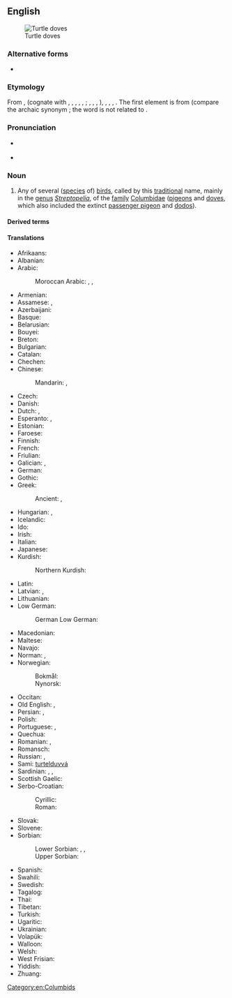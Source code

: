 {{also|turtledove|turtle-dove}}
==English==
{{wikipedia}}
{{wikispecies|Streptopelia}}
[[File:European Turtle Dove (Streptopelia turtur).jpg|thumb|Turtle doves]]

===Alternative forms===
* {{alter|en|turtle-dove|turtledove}}

===Etymology===
From {{inh|en|enm|turtildove}}, {{m|enm|turteldoufe}} (cognate with {{cog|goh|turtultūba}}, {{m|goh|turtulatūba}}, {{m|goh|turtiltūba}}, {{cog|gmh|turteltūbe}}, {{m|gmh|türteltūbe}}, {{cog|de|Turteltaube}}; {{cog|nds-de|Turtelduuv}}, {{cog|nl|tortelduif}}, {{cog|fo|turtildúgva}}, {{cog|is|turtildúfa}}), {{cog|da|turteldue}}, {{cog|nb|turteldue}}, {{cog|nn|turteldue}}, {{cog|sv|turturduva}}. The first element is from {{der|en|la|turtur|t=turtledove}} (compare the archaic synonym {{m|en|turtle#Etymology 2|turtle²}}; the word is not related to {{m|en|turtle#Etymology 1|turtle¹|t=reptile with a shell}}.

===Pronunciation===
* {{a|UK}} {{IPA|en|/ˈtɜːtəldʌv/}}
* {{a|US}} {{IPA|en|/ˈtɝtəldʌv/}}

===Noun===
{{en-noun}}

# Any of several ([[species]] of) [[bird]]s, called by this [[traditional]] name, mainly in the [[genus]] ''[[Streptopelia]]'', of the [[family]] [[Columbidae]] ([[pigeon]]s and [[dove]]s, which also included the extinct [[passenger pigeon]] and [[dodo]]s).

====Derived terms====
{{der3|en
|Adamawa turtle dove
|Australian turtle dove
|Cape turtle dove
|dusky turtle dove
|Eurasian turtle dove
|European turtle dove
|laughing turtle dove
|Malagasy turtle dove
|Oriental turtle dove
|red turtle dove
|rufous turtle dove
|spotted turtle dove
}}

====Translations====
{{trans-top|bird in the genus ''Streptopelia''}}
* Afrikaans: {{t|af|tortelduif}}
* Albanian: {{t|sq|turtulli}}
* Arabic: {{t|ar|تُرْغُلَّة|f}}
*: Moroccan Arabic: {{t|ary|ڭْريڭر|m|tr=grigər}}, {{t|ary|ڭْريڭْرة|tr=grigra}} {{qualifier|female}}, {{t|ary|دْكر لْله|m|tr=dkər lləh}} {{qualifier|meaning "call God", from its song}}
* Armenian: {{t+|hy|տատրակ}}
* Assamese: {{t|as|কুপতি}}, {{t|as|কপৌ}}
* Azerbaijani: {{t|az|qumru}}
* Basque: {{t|eu|usapal}}
* Belarusian: {{t|be|турка́ўка|f}}
* Bouyei: {{t|pcc|rograul}}
* Breton: {{t|br|turzhunell voutin}}
* Bulgarian: {{t|bg|гургули́ца|f}}
* Catalan: {{t+|ca|tórtora|f}}
* Chechen: {{t|ce|къор-кхокха}}
* Chinese:
*: Mandarin: {{t+|cmn|斑鳩|tr=ōubānjiū}}, {{t+|cmn|斑鸠|tr=bānjiū}}
* Czech: {{t+|cs|hrdlička|f}}
* Danish: {{t+|da|turteldue|c}}
* Dutch: {{t+|nl|tortelduif|f|m}}, {{t+|nl|tortel|f|m}}
* Esperanto: {{t+|eo|turto}}, {{t|eo|turtino}} {{q|female}}
* Estonian: {{t|et|turteltuvi}}
* Faroese: {{t|fo|turtildúgva|f}}
* Finnish: {{t+|fi|turturikyyhky}}
* French: {{t+|fr|tourterelle|f}}
* Friulian: {{t|fur|tortorele|f}}
* Galician: {{t+|gl|rula común|f}}, {{t|gl|rula|f}}
* German: {{t+|de|Turteltaube|f}}
* Gothic: {{t|got|𐌷𐍂𐌰𐌹𐍅𐌰𐌳𐌿𐌱𐍉|f}}
* Greek: {{t|el|τριγόνι|n}}
*: Ancient: {{t|grc|τρυγών|f}}, {{t|grc|τρυγόνιον|n}} {{q|diminutive}}
* Hungarian: {{t|hu|vadgerle}}, {{t+|hu|gerle}}
* Icelandic: {{t+|is|turtildúfa|f}}
* Ido: {{t+|io|turturo}}
* Irish: {{t|ga|fearán|m}}
* Italian: {{t+|it|tortora|f}}
* Japanese: {{t|ja|コキジバト|tr=kokijibato}}
* Kurdish:
*: Northern Kurdish: {{t+|kmr|qumrî|f}}
* Latin: {{t|la|turtur|m|f}}
* Latvian: {{t|lv|parastā ūbele}}, {{t|lv|ūbele}}
* Lithuanian: {{t+|lt|purplelis|m}}
* Low German:
*: German Low German: {{t|nds|Turtelduuv|f}}
{{trans-mid}}
* Macedonian: {{t|mk|грлица|f}}
* Maltese: {{t|mt|gamiema}}
* Navajo: {{t|nv|hasbídí}}
* Norman: {{t|nrf|d'mié-pigeon|m}} {{q|Jersey}}, {{t|nrf|p'tit pigeon d'France|m}} {{q|Jersey}}
* Norwegian:
*: Bokmål: {{t|nb|turteldue|m|f}}
*: Nynorsk: {{t|nb|turteldue|f}}
* Occitan: {{t|oc|tortora|f}}
* Old English: {{t|ang|turtle|f}}, {{t|ang|turtla|m}} {{q|male}}
* Persian: {{t+|fa|یمام|tr=yamām}}, {{t+|fa|قمری|tr=qomrī}}
* Polish: {{t+|pl|turkawka|f}}
* Portuguese: {{t+|pt|rola|f}}, {{t|pt|rôla|f}} {{q|obsolete spelling}}
* Quechua: {{t+|qu|urpi}}
* Romanian: {{t+|ro|turturică|f}}, {{t+|ro|turturea|f}}
* Romansch: {{t|rm|turturella|f}}
* Russian: {{t+|ru|го́рлица|f}}, {{t+|ru|го́рлинка|f}}
* Sami: [[turtelduvvá]]
* Sardinian: {{t|sc|trùtture}}, {{t|sc|trùtturi}}, {{t|sc|truvamassaju}}
* Scottish Gaelic: {{t|gd|calman-tùchan|m}}
* Serbo-Croatian:
*: Cyrillic: {{t|sh|грлица|f}}
*: Roman: {{t+|sh|grlica|f}}
* Slovak: {{t+|sk|hrdlička|f}}
* Slovene: {{t+|sl|grlica|f}}
* Sorbian:
*: Lower Sorbian: {{t|dsb|marijank|m}}, {{t|dsb|marjank|m}}, {{t|dsb|tujawka|f}}
*: Upper Sorbian: {{t|hsb|tujawka|f}}
* Spanish: {{t+|es|tórtola|f}}
* Swahili: {{t+|sw|hua}}
* Swedish: {{t+|sv|turturduva|c}}
* Tagalog: {{t|tl|lapati}}
* Thai: {{t-needed|th}}
* Tibetan: {{t-needed|bo}}
* Turkish: {{t+|tr|üveyik}}
* Ugaritic: {{t|uga|𐎚𐎗}}
* Ukrainian: {{t|uk|го́рлиця|f}}
* Volapük: {{t+|vo|turturapijun}}
* Walloon: {{t+|wa|toûtrale|f}}
* Welsh: {{t|cy|turtur|f}}
* West Frisian: {{t|fy|toarteldo|c}}
* Yiddish: {{t|yi|טערקלטויב|f}}
* Zhuang: {{t|za|roegraeu}}
{{trans-bottom}}

[[Category:en:Columbids]]